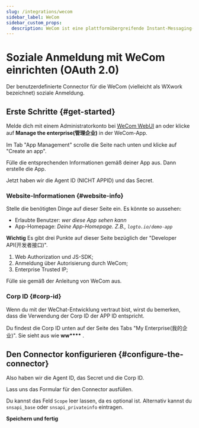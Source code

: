 ```yaml
---
slug: /integrations/wecom
sidebar_label: WeCom
sidebar_custom_props:
  description: WeCom ist eine plattformübergreifende Instant-Messaging-App für Teams. Es ist die Unternehmensversion von WeChat.
---
```



# Soziale Anmeldung mit WeCom einrichten (OAuth 2.0)

Der benutzerdefinierte Connector für die WeCom (vielleicht als WXwork bezeichnet) soziale Anmeldung.

<GuideTip />

## Erste Schritte \{#get-started}

Melde dich mit einem Administratorkonto bei [WeCom WebUI](https://work.weixin.qq.com/) an oder klicke auf **Manage the enterprise(管理企业)** in der WeCom-App.

Im Tab "App Management" scrolle die Seite nach unten und klicke auf "Create an app".

Fülle die entsprechenden Informationen gemäß deiner App aus. Dann erstelle die App.

Jetzt haben wir die Agent ID (NICHT APPID) und das Secret.

### Website-Informationen \{#website-info}

Stelle die benötigten Dinge auf dieser Seite ein. Es könnte so aussehen:

- Erlaubte Benutzer: _wer diese App sehen kann_
- App-Homepage: _Deine App-Homepage. Z.B., `logto.io/demo-app`_

**Wichtig**
Es gibt drei Punkte auf dieser Seite bezüglich der "Developer API(开发者接口)".

1. Web Authorization und JS-SDK;
2. Anmeldung über Autorisierung durch WeCom;
3. Enterprise Trusted IP;

Fülle sie gemäß der Anleitung von WeCom aus.

### Corp ID \{#corp-id}

Wenn du mit der WeChat-Entwicklung vertraut bist, wirst du bemerken, dass die Verwendung der Corp ID der APP ID entspricht.

Du findest die Corp ID unten auf der Seite des Tabs "My Enterprise(我的企业)". Sie sieht aus wie **ww\*\*\*\*** .

## Den Connector konfigurieren \{#configure-the-connector}

Also haben wir die Agent ID, das Secret und die Corp ID.

Lass uns das Formular für den Connector ausfüllen.

Du kannst das Feld `Scope` leer lassen, da es optional ist. Alternativ kannst du `snsapi_base` oder `snsapi_privateinfo` eintragen.

**Speichern und fertig**
